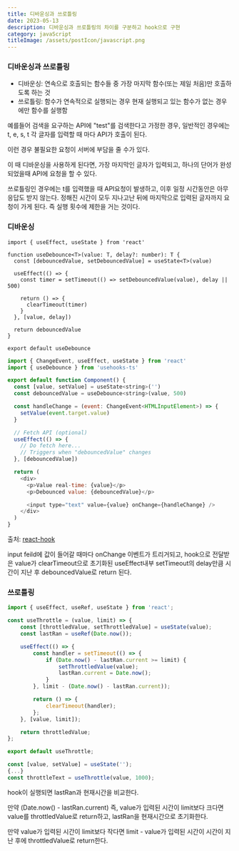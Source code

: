 ```yaml
---
title: 디바운싱과 쓰로틀링
date: 2023-05-13
description: 디바운싱과 쓰로틀링의 차이를 구분하고 hook으로 구현
category: javaScript
titleImage: /assets/postIcon/javascript.png
---
```


### 디바운싱과 쓰로틀링


- 디바운싱: 연속으로 호출되는 함수들 중 가장 마지막 함수(또는 제일 처음)만 호출하도록 하는 것
- 쓰로틀링: 함수가 연속적으로 실행되는 경우 현재 실행되고 있는 함수가 없는 경우에만 함수를 실행함

예를들어 검색을 요구하는 API에 "test"를 검색한다고 가정한 경우, 일반적인 경우에는 t, e, s, t 각 글자를 입력할 때 마다 API가 호출이 된다.

이런 경우 불필요한 요청이 서버에 부담을 줄 수가 있다.

이 때 디바운싱을 사용하게 된다면, 가장 마지막인 글자가 입력되고, 하나의 단어가 완성되었을때 API에 요청을 할 수 있다.

쓰로틀링인 경우에는 t를 입력했을 때 API요청이 발생하고, 이후 일정 시간동안은 아무 응답도 받지 않는다.
정해진 시간이 모두 지나고난 뒤에 마지막으로 입력된 글자까지 요청이 가게 된다.
즉 실행 횟수에 제한을 거는 것이다.

### 디바운싱
```tsx
import { useEffect, useState } from 'react'

function useDebounce<T>(value: T, delay?: number): T {
  const [debouncedValue, setDebouncedValue] = useState<T>(value)

  useEffect(() => {
    const timer = setTimeout(() => setDebouncedValue(value), delay || 500)

    return () => {
      clearTimeout(timer)
    }
  }, [value, delay])

  return debouncedValue
}

export default useDebounce
```
```js
import { ChangeEvent, useEffect, useState } from 'react'
import { useDebounce } from 'usehooks-ts'

export default function Component() {
  const [value, setValue] = useState<string>('')
  const debouncedValue = useDebounce<string>(value, 500)

  const handleChange = (event: ChangeEvent<HTMLInputElement>) => {
    setValue(event.target.value)
  }

  // Fetch API (optional)
  useEffect(() => {
    // Do fetch here...
    // Triggers when "debouncedValue" changes
  }, [debouncedValue])

  return (
    <div>
      <p>Value real-time: {value}</p>
      <p>Debounced value: {debouncedValue}</p>

      <input type="text" value={value} onChange={handleChange} />
    </div>
  )
}
```
출처: [react-hook](https://usehooks-ts.com/react-hook/use-debounce)

input feild에 값이 들어갈 때마다 onChange 이벤트가 트리거되고, hook으로 전달받은 value가 clearTimeout으로 초기화된 useEffect내부 setTimeout의 delay만큼 시간이 지난 후 debouncedValue로 return 된다.

### 쓰로틀링
```js
import { useEffect, useRef, useState } from 'react';

const useThrottle = (value, limit) => {
    const [throttledValue, setThrottledValue] = useState(value);
    const lastRan = useRef(Date.now());

    useEffect(() => {
        const handler = setTimeout(() => {
            if (Date.now() - lastRan.current >= limit) {
                setThrottledValue(value);
                lastRan.current = Date.now();
            }
        }, limit - (Date.now() - lastRan.current));

        return () => {
            clearTimeout(handler);
        };
    }, [value, limit]);

    return throttledValue;
};

export default useThrottle;
```
```js
const [value, setValue] = useState('');
{...}
const throttleText = useThrottle(value, 1000);
```
hook이 실행되면 lastRan과 현재시간을 비교한다.

만약 (Date.now() - lastRan.current) 즉, value가 입력된 시간이 limit보다 크다면 value를 throttledValue로 return하고, lastRan을 현재시간으로 초기화한다.

만약 value가 입력된 시간이 limit보다 작다면 limit - value가 입력된 시간이 시간이 지난 후에 throttledValue로 return한다.




